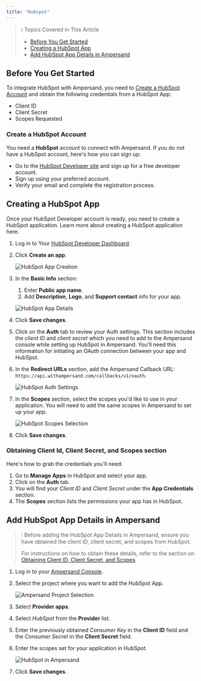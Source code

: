 ```yaml
---
title: "Hubspot"
---
```


> ℹ️ Topics Covered in This Article
> 
> - [Before You Get Started](#getting-started)  
> - [Creating a HubSpot App](#creating-a-hubspot-app) 
> - [Add HubSpot App Details in Ampersand](#connecting-hubspot-to-ampersand)

## Before You Get Started

To integrate HubSpot with Ampersand, you need to [Create a HubSpot Account](#create-a-hubspot-account) and obtain the following credentials from a HubSpot App:

- Client ID
- Client Secret
- Scopes Requested

### Create a HubSpot Account

You need a **HubSpot** account to connect with Ampersand. If you do not have a HubSpot account, here's how you can sign up:

- Go to the [HubSpot Developer site](https://app.hubspot.com/signup-hubspot/developers) and sign up for a free developer account.
- Sign up using your preferred account.
- Verify your email and complete the registration process.

## Creating a HubSpot App

Once your HubSpot Developer account is ready, you need to create a HubSpot application. Learn more about creating a HubSpot application here.

1. Log in to Your [HubSpot Developer Dashboard](https://app.hubspot.com/signup-hubspot/developers).
2. Click **Create an app**.

   ![HubSpot App Creation](/images/a8c2c6f-hubspot1.gif)

3. In the **Basic Info** section:
   1. Enter **Public app name**.
   2. Add **Description**, **Logo**, and **Support contact** info for your app.

   ![HubSpot App Details](/images/a8c2c6f-hubspot1.gif)

1. Click **Save changes**.
2. Click on the **Auth** tab to review your Auth settings. This section includes the _client ID_ and _client secret_ which you need to add to the Ampersand console while setting up HubSpot in Ampersand. You’ll need this information for initiating an OAuth connection between your app and HubSpot.
3. In the **Redirect URLs** section, add the Ampersand Callback URL: `https://api.withampersand.com/callbacks/v1/oauth`.

   ![HubSpot Auth Settings](/images/013943e-hubspot3.gif)

4. In the **Scopes** section, select the scopes you'd like to use in your application. You will need to add the same scopes in Ampersand to set up your app.

   ![HubSpot Scopes Selection](/images/1b56fb4-hubspot5.gif)

5. Click **Save changes**.

### Obtaining Client Id, Client Secret, and Scopes section

Here's how to grab the credentials you'll need:

1. Go to **Manage Apps** in HubSpot and select your app.
2. Click on the **Auth** tab.
3. You will find your _Client ID_ and _Client Secret_ under the **App Credentials** section.
4. The **Scopes** section lists the permissions your app has in HubSpot.

## Add HubSpot App Details in Ampersand

> ❕ Before adding the HubSpot App Details in Ampersand, ensure you have obtained the client ID, client secret, and scopes from HubSpot.
> 
> For instructions on how to obtain these details, refer to the section on [Obtaining Client ID, Client Secret, and Scopes](https://docs.withampersand.com/docs/hubspot-guide#obtaining-client-id-client-secret-and-scopes-section).

1. Log in to your [Ampersand Console](https://console.withampersand.com).
2. Select the project where you want to add the HubSpot App.

   ![Ampersand Project Selection](/images/dd47b7a-Ampersand.png)

3. Select **Provider apps**.
4. Select _HubSpot_ from the **Provider** list.
5. Enter the previously obtained _Consumer Key_ in the **Client ID** field and the _Consumer Secret_ in the **Client Secret** field.
6. Enter the scopes set for your application in HubSpot.

   ![HubSpot in Ampersand](/images/f4ada70-hubspot6.gif)

7. Click **Save changes**.
